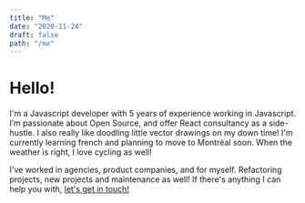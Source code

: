 ```yaml
---
title: "Me"
date: "2020-11-24"
draft: false
path: "/me"
---
```


# Hello!

I'm a <Annotated icon="hi">Javascript developer</Annotated> with <Emphasis>5 years of experience</Emphasis> working in Javascript. I’m passionate about Open Source, and offer React consultancy as a side-hustle. I also really like doodling little vector drawings on my <Annotated icon="coffee">down time!</Annotated> I'm currently learning french and planning to move to <Annotated icon="montreal">Montréal</Annotated> soon. When the weather is right, I love <Annotated icon="bike">cycling</Annotated> as well!

I've worked in agencies, product companies, and for myself. Refactoring projects, new projects and maintenance as well! If there's anything I can help you with, <Annotated icon="info">[let's get in touch!](mailto:graham@toi.sh)</Annotated>